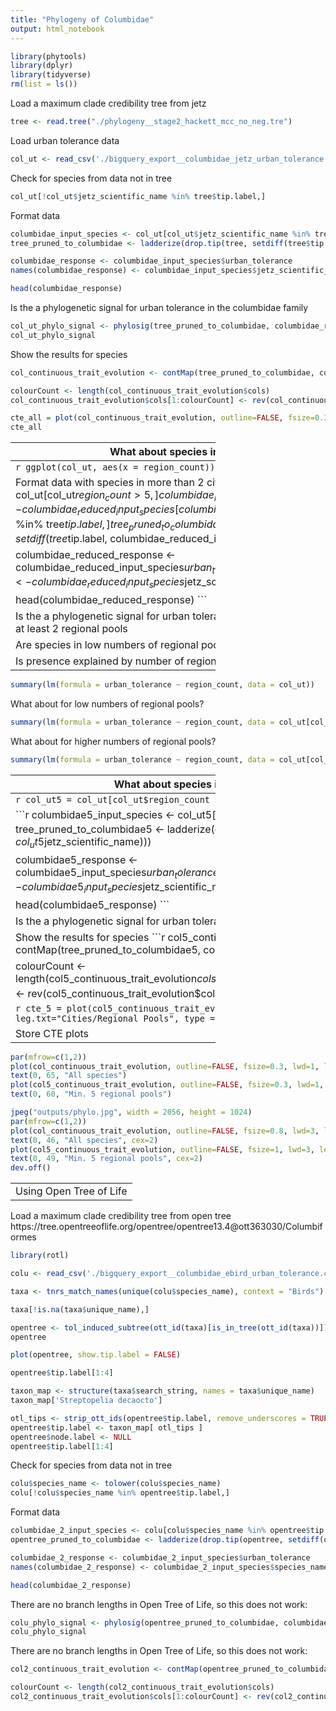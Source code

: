 ```yaml
---
title: "Phylogeny of Columbidae"
output: html_notebook
---
```


```r
library(phytools)
library(dplyr)
library(tidyverse)
rm(list = ls())
```


Load a maximum clade credibility tree from jetz
```r
tree <- read.tree("./phylogeny__stage2_hackett_mcc_no_neg.tre")
```

Load urban tolerance data
```r
col_ut <- read_csv('./bigquery_export__columbidae_jetz_urban_tolerance.csv')
```

Check for species from data not in tree
```r
col_ut[!col_ut$jetz_scientific_name %in% tree$tip.label,]
```


Format data
```r
columbidae_input_species <- col_ut[col_ut$jetz_scientific_name %in% tree$tip.label,]
tree_pruned_to_columbidae <- ladderize(drop.tip(tree, setdiff(tree$tip.label, col_ut$jetz_scientific_name)))

columbidae_response <- columbidae_input_species$urban_tolerance
names(columbidae_response) <- columbidae_input_species$jetz_scientific_name

head(columbidae_response)
```

Is the a phylogenetic signal for urban tolerance in the columbidae family
```r
col_ut_phylo_signal <- phylosig(tree_pruned_to_columbidae, columbidae_response, method="lambda", test=TRUE)
col_ut_phylo_signal
```

Show the results for species
```r
col_continuous_trait_evolution <- contMap(tree_pruned_to_columbidae, columbidae_response)

colourCount <- length(col_continuous_trait_evolution$cols)
col_continuous_trait_evolution$cols[1:colourCount] <- rev(col_continuous_trait_evolution$col[1:colourCount])
```

```r
cte_all = plot(col_continuous_trait_evolution, outline=FALSE, fsize=0.3, lwd=1, leg.txt="Cities/Regional Pools", type = "fan")
cte_all
```

----
What about species in very few regional pools?
----------------------------------------------
```r
ggplot(col_ut, aes(x = region_count)) + geom_bar()
```

Format data with species in more than 2 cities
```r
columbidae_reduced_input_species <- col_ut[col_ut$region_count > 5,]
columbidae_reduced_input_species <- columbidae_reduced_input_species[columbidae_reduced_input_species$jetz_scientific_name %in% tree$tip.label,]
tree_pruned_to_columbidae_reduced <- ladderize(drop.tip(tree, setdiff(tree$tip.label, columbidae_reduced_input_species$jetz_scientific_name)))

columbidae_reduced_response <- columbidae_reduced_input_species$urban_tolerance
names(columbidae_reduced_response) <- columbidae_reduced_input_species$jetz_scientific_name

head(columbidae_reduced_response)
```

Is the a phylogenetic signal for urban tolerance in the columbidae family with species in at least 2 regional pools
```r
col_ut_reduced_phylo_signal <- phylosig(tree_pruned_to_columbidae_reduced, columbidae_reduced_response, method="lambda", test=TRUE)
col_ut_reduced_phylo_signal
```

Are species in low numbers of regional pool mostly present or absent?
```r
ggplot(col_ut[col_ut$region_count < 5,], aes(x = urban_tolerance)) + geom_bar()
```

Is presence explained by number of regions?
-------------------------------------------
```r
summary(lm(formula = urban_tolerance ~ region_count, data = col_ut))
```

What about for low numbers of regional pools?
```r
summary(lm(formula = urban_tolerance ~ region_count, data = col_ut[col_ut$region_count < 5,]))
```

What about for higher numbers of regional pools?
```r
summary(lm(formula = urban_tolerance ~ region_count, data = col_ut[col_ut$region_count > 5, ]))
```

----------------------------------------------
What about species in at least 5 regional pools?
----------------------------------------------
```r
col_ut5 = col_ut[col_ut$region_count >= 5,]
```

```r
columbidae5_input_species <- col_ut5[col_ut5$jetz_scientific_name %in% tree$tip.label,]
tree_pruned_to_columbidae5 <- ladderize(drop.tip(tree, setdiff(tree$tip.label, col_ut5$jetz_scientific_name)))

columbidae5_response <- columbidae5_input_species$urban_tolerance
names(columbidae5_response) <- columbidae5_input_species$jetz_scientific_name

head(columbidae5_response)
```

Is the a phylogenetic signal for urban tolerance in the columbidae family
```r
col_ut5_phylo_signal <- phylosig(tree_pruned_to_columbidae5, columbidae5_response, method="lambda", test=TRUE)
col_ut5_phylo_signal
```

Show the results for species
```r
col5_continuous_trait_evolution <- contMap(tree_pruned_to_columbidae5, columbidae5_response)

colourCount <- length(col5_continuous_trait_evolution$cols)
col5_continuous_trait_evolution$cols[1:colourCount] <- rev(col5_continuous_trait_evolution$col[1:colourCount])
```

```r
cte_5 = plot(col5_continuous_trait_evolution, outline=FALSE, fsize=0.3, lwd=1, leg.txt="Cities/Regional Pools", type = "fan")
cte_5
```

Store CTE plots
---------------
```r
par(mfrow=c(1,2)) 
plot(col_continuous_trait_evolution, outline=FALSE, fsize=0.3, lwd=1, leg.txt="Cities/Regional Pools", type = "fan")
text(0, 65, "All species")
plot(col5_continuous_trait_evolution, outline=FALSE, fsize=0.3, lwd=1, leg.txt="Cities/Regional Pools", type = "fan")
text(0, 60, "Min. 5 regional pools")
```
```r
jpeg("outputs/phylo.jpg", width = 2056, height = 1024)
par(mfrow=c(1,2)) 
plot(col_continuous_trait_evolution, outline=FALSE, fsize=0.8, lwd=3, leg.txt="Cities/Regional Pools", type = "fan")
text(0, 46, "All species", cex=2)
plot(col5_continuous_trait_evolution, outline=FALSE, fsize=1, lwd=3, leg.txt="Cities/Regional Pools", type = "fan")
text(0, 49, "Min. 5 regional pools", cex=2)
dev.off()
```

-----------------------
Using Open Tree of Life
-----------------------
Load a maximum clade credibility tree from open tree
https://tree.opentreeoflife.org/opentree/opentree13.4@ott363030/Columbiformes

```r
library(rotl)
```

```r
colu <- read_csv('./bigquery_export__columbidae_ebird_urban_tolerance.csv')
```


```r
taxa <- tnrs_match_names(unique(colu$species_name), context = "Birds")
```

```r
taxa[!is.na(taxa$unique_name),]
```

```r
opentree <- tol_induced_subtree(ott_id(taxa)[is_in_tree(ott_id(taxa))])
opentree
```

```r
plot(opentree, show.tip.label = FALSE)
```

```r
opentree$tip.label[1:4]
```

```r
taxon_map <- structure(taxa$search_string, names = taxa$unique_name)
taxon_map['Streptopelia decaocto']
```

```r
otl_tips <- strip_ott_ids(opentree$tip.label, remove_underscores = TRUE)
opentree$tip.label <- taxon_map[ otl_tips ]
opentree$node.label <- NULL
opentree$tip.label[1:4]
```


Check for species from data not in tree
```r
colu$species_name <- tolower(colu$species_name)
colu[!colu$species_name %in% opentree$tip.label,]
```

Format data
```r
columbidae_2_input_species <- colu[colu$species_name %in% opentree$tip.label,]
opentree_pruned_to_columbidae <- ladderize(drop.tip(opentree, setdiff(opentree$tip.label, colu$species_name)))

columbidae_2_response <- columbidae_2_input_species$urban_tolerance
names(columbidae_2_response) <- columbidae_2_input_species$species_name

head(columbidae_2_response)
```

There are no branch lengths in Open Tree of Life, so this does not work:
```r
colu_phylo_signal <- phylosig(opentree_pruned_to_columbidae, columbidae_2_response, method="lambda", test=TRUE)
colu_phylo_signal
```

There are no branch lengths in Open Tree of Life, so this does not work:
```r
col2_continuous_trait_evolution <- contMap(opentree_pruned_to_columbidae, columbidae_2_response)

colourCount <- length(col2_continuous_trait_evolution$cols)
col2_continuous_trait_evolution$cols[1:colourCount] <- rev(col2_continuous_trait_evolution$col[1:colourCount])
```
